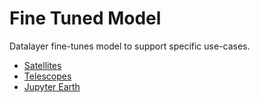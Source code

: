 # Fine Tuned Model

Datalayer fine-tunes model to support specific use-cases.

- [Satellites](https://pypi.org/project/satellites)
- [Telescopes](https://pypi.org/project/telescopes)
- [Jupyter Earth](https://pypi.org/project/jupyter-earth)
